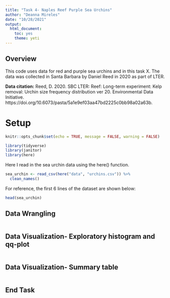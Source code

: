 ```yaml
---
title: "Task 4- Naples Reef Purple Sea Urchins"
author: "Deanna Mireles"
date: "10/28/2021"
output: 
  html_document: 
    toc: yes
    theme: yeti
---
```


## Overview

This code uses data for red and purple sea urchins and in this task X. The data was collected in Santa Barbara by Daniel Reed in 2020 as part of LTER.

**Data citation:** Reed, D. 2020. SBC LTER: Reef: Long-term experiment: Kelp removal: Urchin size frequency distribution ver 20. Environmental Data Initiative. https://doi.org/10.6073/pasta/5a1e9ef03aa47bd2225c0bb98a02a63b. 

# Setup

```r
knitr::opts_chunk$set(echo = TRUE, message = FALSE, warning = FALSE)

library(tidyverse)
library(janitor)
library(here)
```

Here I read in the sea urchin data using the here() function.

```r
sea_urchin <- read_csv(here("data", "urchins.csv")) %>% 
  clean_names()
```

For reference, the first 6 lines of the dataset are shown below:

```r
head(sea_urchin)
```

## Data Wrangling

```r

```

## Data Visualization- Exploratory histogram and qq-plot

```r

```


## Data Visualization- Summary table

```r

```



## End Task